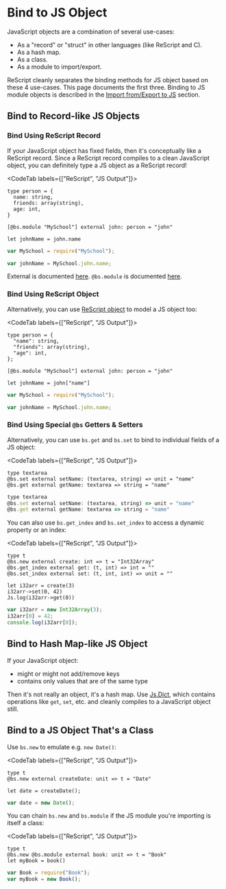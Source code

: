 # Bind to JS Object

JavaScript objects are a combination of several use-cases:

- As a "record" or "struct" in other languages (like ReScript and C).
- As a hash map.
- As a class.
- As a module to import/export.

ReScript cleanly separates the binding methods for JS object based on these 4 use-cases. This page documents the first three. Binding to JS module objects is described in the [Import from/Export to JS](import-from-export-to-js.md) section.

<!-- TODO: mention bs.scope here too? -->

## Bind to Record-like JS Objects

### Bind Using ReScript Record

If your JavaScript object has fixed fields, then it's conceptually like a ReScript record. Since a ReScript record compiles to a clean JavaScript object, you can definitely type a JS object as a ReScript record!

<CodeTab labels={["ReScript", "JS Output"]}>

```re
type person = {
  name: string,
  friends: array(string),
  age: int,
}

[@bs.module "MySchool"] external john: person = "john"

let johnName = john.name
```
```js
var MySchool = require("MySchool");

var johnName = MySchool.john.name;
```

</CodeTab>

External is documented [here](external.md). `@bs.module` is documented [here](import-from-export-to-js.md).

### Bind Using ReScript Object

Alternatively, you can use [ReScript object](object.md) to model a JS object too:

<CodeTab labels={["ReScript", "JS Output"]}>

```re
type person = {
  "name": string,
  "friends": array(string),
  "age": int,
};

[@bs.module "MySchool"] external john: person = "john"

let johnName = john["name"]
```
```js
var MySchool = require("MySchool");

var johnName = MySchool.john.name;
```

</CodeTab>

### Bind Using Special `@bs` Getters & Setters

Alternatively, you can use `bs.get` and `bs.set` to bind to individual fields of a JS object:

<CodeTab labels={["ReScript", "JS Output"]}>

```re
type textarea
@bs.set external setName: (textarea, string) => unit = "name"
@bs.get external getName: textarea => string = "name"
```
```js
type textarea
@bs.set external setName: (textarea, string) => unit = "name"
@bs.get external getName: textarea => string = "name"
```

</CodeTab>

You can also use `bs.get_index` and `bs.set_index` to access a dynamic property or an index:

<CodeTab labels={["ReScript", "JS Output"]}>

```re
type t
@bs.new external create: int => t = "Int32Array"
@bs.get_index external get: (t, int) => int = ""
@bs.set_index external set: (t, int, int) => unit = ""

let i32arr = create(3)
i32arr->set(0, 42)
Js.log(i32arr->get(0))
```
```js
var i32arr = new Int32Array(3);
i32arr[0] = 42;
console.log(i32arr[0]);
```

</CodeTab>

## Bind to Hash Map-like JS Object

If your JavaScript object:

- might or might not add/remove keys
- contains only values that are of the same type

Then it's not really an object, it's a hash map. Use [Js.Dict](/apis/latest/js/dict), which contains operations like `get`, `set`, etc. and cleanly compiles to a JavaScript object still.

## Bind to a JS Object That's a Class

Use `bs.new` to emulate e.g. `new Date()`:

<CodeTab labels={["ReScript", "JS Output"]}>

```re
type t
@bs.new external createDate: unit => t = "Date"

let date = createDate();
```
```js
var date = new Date();
```

</CodeTab>

You can chain `bs.new` and `bs.module` if the JS module you're importing is itself a class:

<CodeTab labels={["ReScript", "JS Output"]}>

```re
type t
@bs.new @bs.module external book: unit => t = "Book"
let myBook = book()
```
```js
var Book = require("Book");
var myBook = new Book();
```

</CodeTab>
